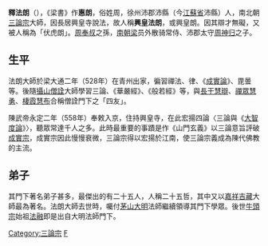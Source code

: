{{佛教}}
'''釋法朗'''（{{bd|507年||581年|}}），《梁書》作'''惠朗'''，俗姓周，徐州沛郡沛縣（今[[江蘇省|江蘇省]]沛縣）人，南北朝[[三論宗|三論宗]]大師，因長居興皇寺說法，故人稱'''興皇法朗'''，或興皇朗。因其辯才無礙，又被人稱為「伏虎朗」。[[周奉叔|周奉叔]]之孫，[[南朝梁|南朝梁]]员外散骑常侍、沛郡太守[[周神归|周神归]]之子。

==生平==
法朗大師於梁大通二年（528年）在青州出家，徧習禪法、律、《[[成實論|成實論]]》、毘曇等。後隨[[攝山僧詮|攝山僧詮]]大師學習三論、《華嚴經》、《般若經》等，與[[長干慧辯|長干慧辯]]、[[禪眾慧勇|禪眾慧勇]]、[[棲霞慧布|棲霞慧布]]合稱僧詮門下之「四友」。

陳武帝永定二年（558年）奉敕入京，住持興皇寺，在此宏揚四論〈三論與《[[大智度論|大智度論]]》〉，聽眾常達千人之多。此時最重要的事蹟是作《山門玄義》以三論意旨評破[[成實宗|成實宗]]，成實宗因此慢慢衰微，三論宗得以宏揚於江南，使三論宗義成為陳代佛教的主流。

==弟子==
其門下著名弟子甚多，最傑出的有二十五人，人稱二十五哲，其中又以[[嘉祥吉藏|嘉祥吉藏]]大師最為著名。法朗大師去世時，囑付[[茅山大明|茅山大明]]法師繼續領導其門下學眾。後世[[牛頭宗|牛頭宗]]始祖[[牛頭法融|法融]]即是出自大明法師門下。

{{Authority control}}

[[Category:三論宗|Category:三論宗]]
[[Category:南北朝僧人|F]]